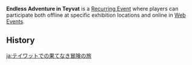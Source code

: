 {{Terminology Infobox
|type  = Recurring Events
}}
'''Endless Adventure in Teyvat''' is a [[Recurring Event]] where players can participate both offline at specific exhibition locations and online in [[Web Event]]s.

==History==
{{Event History Table}}

[[ja:テイワットでの果てなき冒険の旅]]